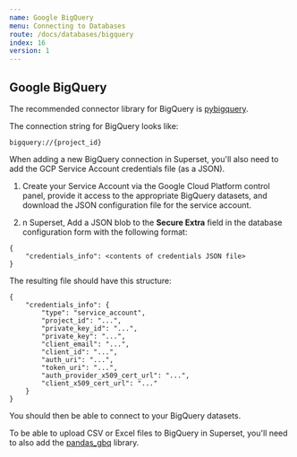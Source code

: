 ```yaml
---
name: Google BigQuery
menu: Connecting to Databases
route: /docs/databases/bigquery
index: 16
version: 1
---
```


## Google BigQuery

The recommended connector library for BigQuery is
[pybigquery](https://github.com/mxmzdlv/pybigquery).

The connection string for BigQuery looks like:

```
bigquery://{project_id}
```

When adding a new BigQuery connection in Superset, you'll also need to add the GCP Service Account
credentials file (as a JSON).

1. Create your Service Account via the Google Cloud Platform control panel, provide it access to the
   appropriate BigQuery datasets, and download the JSON configuration file for the service account.

2. n Superset, Add a JSON blob to the **Secure Extra** field in the database configuration form with
   the following format:

```
{
    "credentials_info": <contents of credentials JSON file>
}
```

The resulting file should have this structure:

```
{
    "credentials_info": {
        "type": "service_account",
        "project_id": "...",
        "private_key_id": "...",
        "private_key": "...",
        "client_email": "...",
        "client_id": "...",
        "auth_uri": "...",
        "token_uri": "...",
        "auth_provider_x509_cert_url": "...",
        "client_x509_cert_url": "..."
    }
}
```

You should then be able to connect to your BigQuery datasets.

To be able to upload CSV or Excel files to BigQuery in Superset, you'll need to also add the
[pandas_gbq](https://github.com/pydata/pandas-gbq) library.
